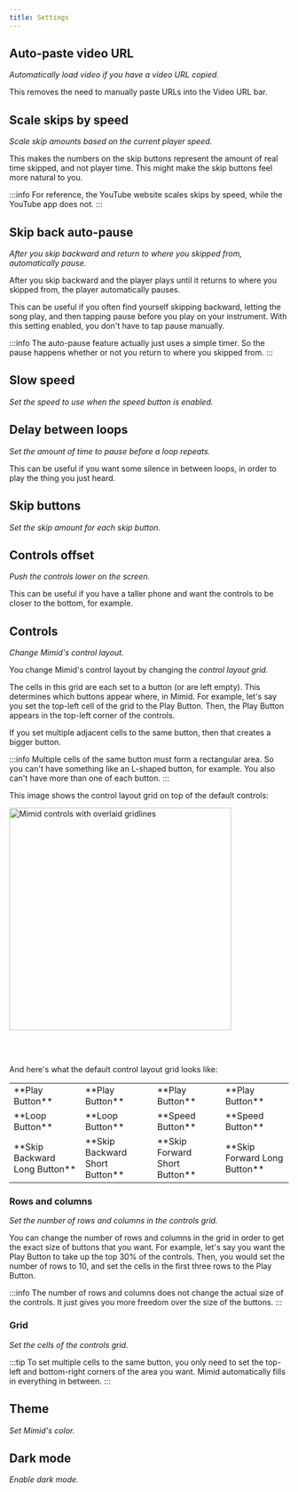 ```yaml
---
title: Settings
---
```



## Auto-paste video URL

_Automatically load video if you have a video URL copied._

This removes the need to manually paste URLs into the Video URL bar.

## Scale skips by speed

_Scale skip amounts based on the current player speed._

This makes the numbers on the skip buttons represent the amount of real time skipped, and not player time.
This might make the skip buttons feel more natural to you.

:::info
For reference, the YouTube website scales skips by speed, while the YouTube app does not.
:::

## Skip back auto-pause

_After you skip backward and return to where you skipped from, automatically pause._

After you skip backward and the player plays until it returns to where you skipped from, the player automatically pauses.

This can be useful if you often find yourself skipping backward, letting the song play,
and then tapping pause before you play on your instrument.
With this setting enabled, you don't have to tap pause manually.

:::info
The auto-pause feature actually just uses a simple timer.
So the pause happens whether or not you return to where you skipped from.
:::

## Slow speed

_Set the speed to use when the speed button is enabled._

## Delay between loops

_Set the amount of time to pause before a loop repeats._

This can be useful if you want some silence in between loops,
in order to play the thing you just heard.

## Skip buttons

_Set the skip amount for each skip button._

## Controls offset

_Push the controls lower on the screen._

This can be useful if you have a taller phone and want the controls to be closer to the bottom, for example.

## Controls

_Change Mimid's control layout._

You change Mimid's control layout by changing the _control layout grid._

The cells in this grid are each set to a button (or are left empty).
This determines which buttons appear where, in Mimid.
For example, let's say you set the top-left cell of the grid to the Play Button.
Then, the Play Button appears in the top-left corner of the controls.

If you set multiple adjacent cells to the same button, then that creates a bigger button.

:::info
Multiple cells of the same button must form a rectangular area.
So you can't have something like an L-shaped button, for example.
You also can't have more than one of each button.
:::

This image shows the control layout grid on top of the default controls:

<img
  src={ControlsWithGridlines}
  width="400px"
  alt="Mimid controls with overlaid gridlines"
/>

<br />
<br />

And here's what the default control layout grid looks like:

<table>
  <tbody>
    <tr>
      <td style={{ textAlign: "center" }}>**Play Button**</td>
      <td style={{ textAlign: "center" }}>**Play Button**</td>
      <td style={{ textAlign: "center" }}>**Play Button**</td>
      <td style={{ textAlign: "center" }}>**Play Button**</td>
    </tr>
    <tr>
      <td style={{ textAlign: "center" }}>**Loop Button**</td>
      <td style={{ textAlign: "center" }}>**Loop Button**</td>
      <td style={{ textAlign: "center" }}>**Speed Button**</td>
      <td style={{ textAlign: "center" }}>**Speed Button**</td>
    </tr>
    <tr>
      <td style={{ textAlign: "center" }}>**Skip Backward Long Button**</td>
      <td style={{ textAlign: "center" }}>**Skip Backward Short Button**</td>
      <td style={{ textAlign: "center" }}>**Skip Forward Short Button**</td>
      <td style={{ textAlign: "center" }}>**Skip Forward Long Button**</td>
    </tr>
  </tbody>
</table>

### Rows and columns

_Set the number of rows and columns in the controls grid._

You can change the number of rows and columns in the grid in order to get the exact size of buttons that you want.
For example, let's say you want the Play Button to take up the top 30% of the controls.
Then, you would set the number of rows to 10, and set the cells in the first three rows to the Play Button.

:::info
The number of rows and columns does not change the actual size of the controls.
It just gives you more freedom over the size of the buttons.
:::

### Grid

_Set the cells of the controls grid._

:::tip
To set multiple cells to the same button,
you only need to set the top-left and bottom-right corners of the area you want.
Mimid automatically fills in everything in between.
:::

## Theme

_Set Mimid's color._

## Dark mode

_Enable dark mode._
